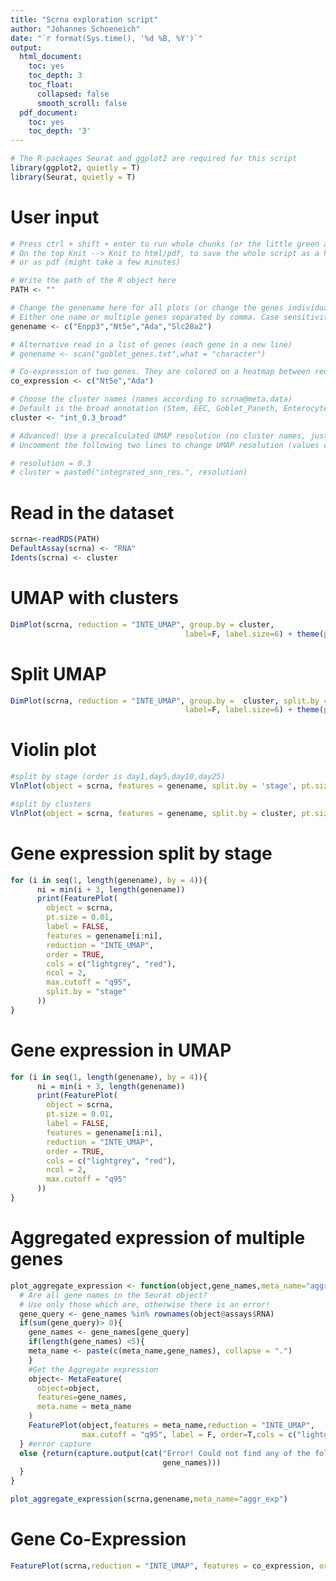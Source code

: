 ---
title: "Scrna exploration script"
author: "Johannes Schoeneich"
date: "`r format(Sys.time(), '%d %B, %Y')`"
output:
  html_document:
    toc: yes
    toc_depth: 3
    toc_float:
      collapsed: false
      smooth_scroll: false
  pdf_document:
    toc: yes
    toc_depth: '3'
---

```{r echo=FALSE, message=FALSE, warning=FALSE}
# The R-packages Seurat and ggplot2 are required for this script
library(ggplot2, quietly = T)
library(Seurat, quietly = T)
```

# User input

```{r}
# Press ctrl + shift + enter to run whole chunks (or the little green arrow on the right)
# On the top Knit --> Knit to html/pdf, to save the whole script as a html file to view in the browser
# or as pdf (might take a few minutes)

# Write the path of the R object here
PATH <- ""

# Change the genename here for all plots (or change the genes individually per plot).
# Either one name or multiple genes separated by comma. Case sensitivity matters!
genename <- c("Enpp3","Nt5e","Ada","Slc28a2")

# Alternative read in a list of genes (each gene in a new line)
# genename <- scan("goblet_genes.txt",what = "character")

# Co-expression of two genes. They are colored on a heatmap between red and green.
co_expression <- c("Nt5e","Ada")

# Choose the cluster names (names according to scrna@meta.data)
# Default is the broad annotation (Stem, EEC, Goblet_Paneth, Enterocyte)
cluster <- "int_0.3_broad"

# Advanced! Use a precalculated UMAP resolution (no cluster names, just numbers)
# Uncomment the following two lines to change UMAP resolution (values can range from 0.1 to 0.8)

# resolution = 0.3
# cluster = paste0("integrated_snn_res.", resolution)
```

# Read in the dataset

```{r cache.lazy=F}
scrna<-readRDS(PATH)
DefaultAssay(scrna) <- "RNA"
Idents(scrna) <- cluster
```

# UMAP with clusters

```{r}
DimPlot(scrna, reduction = "INTE_UMAP", group.by = cluster,
                                       label=F, label.size=6) + theme(plot.title = element_blank())
```

# Split UMAP

```{r out.width = "400%",fig.width=18, fig.height=6}
DimPlot(scrna, reduction = "INTE_UMAP", group.by =  cluster, split.by = "stage",
                                       label=F, label.size=6) + theme(plot.title = element_blank())
```

# Violin plot

```{r fig.height=16, fig.width=24}
#split by stage (order is day1,day5,day10,day25)
VlnPlot(object = scrna, features = genename, split.by = 'stage', pt.size = 0)

#split by clusters
VlnPlot(object = scrna, features = genename, split.by = cluster, pt.size = 0)
```

# Gene expression split by stage

```{r fig.height=20, fig.width=20}
for (i in seq(1, length(genename), by = 4)){
      ni = min(i + 3, length(genename))
      print(FeaturePlot(
        object = scrna,
        pt.size = 0.01,
        label = FALSE,
        features = genename[i:ni],
        reduction = "INTE_UMAP",
        order = TRUE,
        cols = c("lightgrey", "red"),
        ncol = 2,
        max.cutoff = "q95",
        split.by = "stage"
      ))
}
```

# Gene expression in UMAP

```{r fig.height=8, fig.width=8}
for (i in seq(1, length(genename), by = 4)){
      ni = min(i + 3, length(genename))
      print(FeaturePlot(
        object = scrna,
        pt.size = 0.01,
        label = FALSE,
        features = genename[i:ni],
        reduction = "INTE_UMAP",
        order = TRUE,
        cols = c("lightgrey", "red"),
        ncol = 2,
        max.cutoff = "q95"
      ))
}
```

# Aggregated expression of multiple genes

```{r}
plot_aggregate_expression <- function(object,gene_names,meta_name="aggr_exp"){
  # Are all gene names in the Seurat object?
  # Use only those which are, otherwise there is an error!
  gene_query <- gene_names %in% rownames(object@assays$RNA)
  if(sum(gene_query)> 0){
    gene_names <- gene_names[gene_query]
    if(length(gene_names) <5){
    meta_name <- paste(c(meta_name,gene_names), collapse = ".")
    }
    #Get the Aggregate expression
    object<- MetaFeature(
      object=object,
      features=gene_names,
      meta.name = meta_name
    )
    FeaturePlot(object,features = meta_name,reduction = "INTE_UMAP",
                max.cutoff = "q95", label = F, order=T,cols = c("lightgrey", "red"))
  } #error capture
  else {return(capture.output(cat("Error! Could not find any of the following genes",
                                  gene_names)))
  }
}

plot_aggregate_expression(scrna,genename,meta_name="aggr_exp")
```

# Gene Co-Expression

```{r fig.height=6, fig.width=20}
FeaturePlot(scrna,reduction = "INTE_UMAP", features = co_expression, order = T, max.cutoff = 'q95', blend = TRUE)
```
